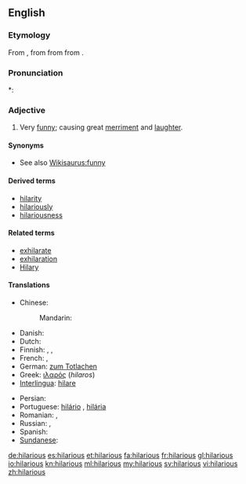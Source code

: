 ==English==

===Etymology===
From {{etyl|la|en}} {{term|hilaris||cheerful|lang=la}}, from {{etyl|grc|en}} {{term|ἱλαρός||cheerful, merry|tr=hilaros|lang=grc|sc=polytonic}} from {{term|ἵλαος||propitious, gracious, kind|tr=hilaos|lang=grc|sc=polytonic}} from {{term|ἱλάσκομαι||I appease|tr=hilaskomai|lang=grc|sc=polytonic}}.

===Pronunciation===
*: {{rhymes|ɛəriəs}}

===Adjective===
{{en-adj}}

# Very [[funny]]; causing great [[merriment]] and [[laughter]].

====Synonyms====
* See also [[Wikisaurus:funny]]

====Derived terms====
* [[hilarity]]
* [[hilariously]]
* [[hilariousness]]

====Related terms====
* [[exhilarate]]
* [[exhilaration]]
* [[Hilary]]

====Translations====
{{trans-top|very funny; causing great merriment and laughter}}
* Chinese:
*: Mandarin: {{t-|cmn|搞笑|tr=gǎoxiào|sc=Hani}}
* Danish: {{t-|da|hylende morsom}}
* Dutch: {{t-|nl|hilarisch}}
* Finnish: {{t|fi|riemastuttava}}, {{t|fi|riemukas}}, {{t|fi|ratkiriemukas}}
* French: {{t|fr|hilarant|m}}, {{t|fr|hilarante|f}}
* German: [[zum Totlachen]]
* Greek: [[ιλαρός]] (''hilaros'') {{m}}
* [[Interlingua]]: [[hilare]]
{{trans-mid}}
* Persian: {{t|fa|خنده دار ، مضحک|xs=Persian}}
* Portuguese: [[hilário]] {{m}}, [[hilária]] {{f}}
* Romanian: {{t|ro|ilar|m|n}}, {{t|ro|ilariant|m|n}}
* Russian: {{t+|ru|уморительный}}, {{t+|ru|смешной}}
* Spanish: {{t-|es|hilarante}}
* [[Sundanese]]: {{t|su|pikaseurieun|xs=Sundanese}}
{{trans-bottom}}

[[de:hilarious]]
[[es:hilarious]]
[[et:hilarious]]
[[fa:hilarious]]
[[fr:hilarious]]
[[gl:hilarious]]
[[io:hilarious]]
[[kn:hilarious]]
[[ml:hilarious]]
[[my:hilarious]]
[[sv:hilarious]]
[[vi:hilarious]]
[[zh:hilarious]]